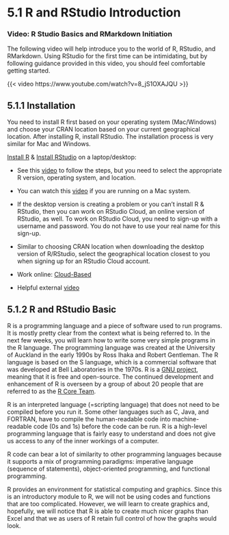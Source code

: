 # 5.1 R and RStudio Introduction {.unnumbered}

### Video: R Studio Basics and RMarkdown Initiation

The following video will help introduce you to the world of R, RStudio, and RMarkdown. Using RStudio for the first time can be intimidating, but by following guidance provided in this video, you should feel comfortable getting started.

{{< video https://www.youtube.com/watch?v=8_jS1OXAJQU >}}

## 5.1.1 Installation

You need to install R first based on your operating system (Mac/Windows) and choose your CRAN location based on your current geographical location. After installing R, install RStudio. The installation process is very similar for Mac and Windows.

[Install R](https://www.r-project.org/) & [Install RStudio](https://posit.co/download/rstudio-desktop/) on a laptop/desktop:

-   See this [video](https://www.youtube.com/watch?v=GAGUDL-4aVw&t=1s) to follow the steps, but you need to select the appropriate R version, operating system, and location.

-   You can watch this [video](https://www.youtube.com/watch?v=EmZqlcKkJMM) if you are running on a Mac system.

-   If the desktop version is creating a problem or you can't install R & RStudio, then you can work on RStudio Cloud, an online version of RStudio, as well. To work on RStudio Cloud, you need to sign-up with a username and password. You do not have to use your real name for this sign-up.

-   Similar to choosing CRAN location when downloading the desktop version of R/RStudio, select the geographical location closest to you when signing up for an RStudio Cloud account.

-   Work online: [Cloud-Based](https://posit.cloud/)

-   Helpful external [video](https://www.youtube.com/watch?v=U-pLWJO6-P4)

## 5.1.2 R and RStudio Basic

R is a programming language and a piece of software used to run programs. It is mostly pretty clear from the context what is being referred to. In the next few weeks, you will learn how to write some very simple programs in the R language. The programming language was created at the University of Auckland in the early 1990s by Ross Ihaka and Robert Gentleman. The R language is based on the S language, which is a commercial software that was developed at Bell Laboratories in the 1970s. R is a [GNU project](https://www.gnu.org/), meaning that it is free and open-source. The continued development and enhancement of R is overseen by a group of about 20 people that are referred to as the [R Core Team](https://www.r-project.org/contributors.html).

R is an interpreted language (=scripting language) that does not need to be compiled before you run it. Some other languages such as C, Java, and FORTRAN, have to compile the human-readable code into machine-readable code (0s and 1s) before the code can be run. R is a high-level programming language that is fairly easy to understand and does not give us access to any of the inner workings of a computer.

R code can bear a lot of similarity to other programming languages because it supports a mix of programming paradigms: imperative language (sequence of statements), object-oriented programming, and functional programming.

R provides an environment for statistical computing and graphics. Since this is an introductory module to R, we will not be using codes and functions that are too complicated. However, we will learn to create graphics and, hopefully, we will notice that R is able to create much nicer graphs than Excel and that we as users of R retain full control of how the graphs would look.
